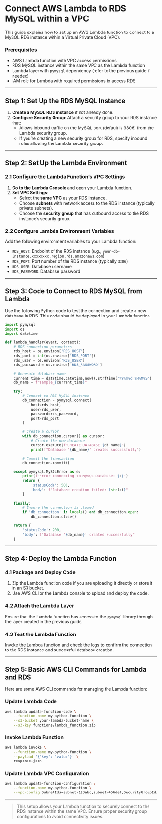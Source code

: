 # Connect AWS Lambda to RDS MySQL within a VPC

This guide explains how to set up an AWS Lambda function to connect to a MySQL RDS instance within a Virtual Private Cloud (VPC).

### Prerequisites
- AWS Lambda function with VPC access permissions
- RDS MySQL instance within the same VPC as the Lambda function
- Lambda layer with `pymysql` dependency (refer to the previous guide if needed)
- IAM role for Lambda with required permissions to access RDS

---

## Step 1: Set Up the RDS MySQL Instance

1. **Create a MySQL RDS instance** if not already done.
2. **Configure Security Group**: Attach a security group to your RDS instance that:
   - Allows inbound traffic on the MySQL port (default is 3306) from the Lambda security group.
   - If you’re creating a new security group for RDS, specify inbound rules allowing the Lambda security group.

---

## Step 2: Set Up the Lambda Environment

### 2.1 Configure the Lambda Function’s VPC Settings

1. **Go to the Lambda Console** and open your Lambda function.
2. **Set VPC Settings**:
   - Select the **same VPC** as your RDS instance.
   - Choose **subnets** with network access to the RDS instance (typically private subnets).
   - Choose the **security group** that has outbound access to the RDS instance’s security group.

### 2.2 Configure Lambda Environment Variables

Add the following environment variables to your Lambda function:
- `RDS_HOST`: Endpoint of the RDS instance (e.g., `your-db-instance.xxxxxxxx.region.rds.amazonaws.com`)
- `RDS_PORT`: Port number of the RDS instance (typically `3306`)
- `RDS_USER`: Database username
- `RDS_PASSWORD`: Database password

---

## Step 3: Code to Connect to RDS MySQL from Lambda

Use the following Python code to test the connection and create a new database in RDS. This code should be deployed in your Lambda function.

```python
import pymysql
import os
import datetime

def lambda_handler(event, context):
    # RDS connection parameters
    rds_host = os.environ['RDS_HOST']
    rds_port = int(os.environ['RDS_PORT'])
    rds_user = os.environ['RDS_USER']
    rds_password = os.environ['RDS_PASSWORD']

    # Generate database name
    current_time = datetime.datetime.now().strftime("%Y%m%d_%H%M%S")
    db_name = f"sample_{current_time}"

    try:
        # Connect to RDS MySQL instance
        db_connection = pymysql.connect(
            host=rds_host,
            user=rds_user,
            password=rds_password,
            port=rds_port
        )

        # Create a cursor
        with db_connection.cursor() as cursor:
            # Create the new database
            cursor.execute(f"CREATE DATABASE {db_name}")
            print(f"Database '{db_name}' created successfully")

        # Commit the transaction
        db_connection.commit()

    except pymysql.MySQLError as e:
        print(f"Error connecting to MySQL Database: {e}")
        return {
            'statusCode': 500,
            'body': f"Database creation failed: {str(e)}"
        }
    
    finally:
        # Ensure the connection is closed
        if 'db_connection' in locals() and db_connection.open:
            db_connection.close()

    return {
        'statusCode': 200,
        'body': f"Database '{db_name}' created successfully"
    }
```

---

## Step 4: Deploy the Lambda Function

### 4.1 Package and Deploy Code

1. Zip the Lambda function code if you are uploading it directly or store it in an S3 bucket.
2. Use AWS CLI or the Lambda console to upload and deploy the code.

### 4.2 Attach the Lambda Layer

Ensure that the Lambda function has access to the `pymysql` library through the layer created in the previous guide.

### 4.3 Test the Lambda Function

Invoke the Lambda function and check the logs to confirm the connection to the RDS instance and successful database creation.

---

## Step 5: Basic AWS CLI Commands for Lambda and RDS

Here are some AWS CLI commands for managing the Lambda function:

### Update Lambda Code

```bash
aws lambda update-function-code \
    --function-name my-python-function \
    --s3-bucket your-lambda-bucket-name \
    --s3-key functions/lambda_function.zip
```

### Invoke Lambda Function

```bash
aws lambda invoke \
    --function-name my-python-function \
    --payload '{"key": "value"}' \
    response.json
```

### Update Lambda VPC Configuration

```bash
aws lambda update-function-configuration \
    --function-name my-python-function \
    --vpc-config SubnetIds=subnet-123abc,subnet-456def,SecurityGroupIds=sg-0123abcd
```

---

> This setup allows your Lambda function to securely connect to the RDS instance within the same VPC. Ensure proper security group configurations to avoid connectivity issues.